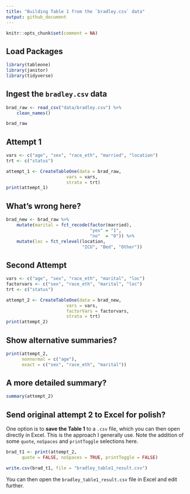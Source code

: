 ---
title: "Building Table 1 from the `bradley.csv` data"
output: github_document
---

```{r setup, include=FALSE}
knitr::opts_chunk$set(comment = NA)
```

## Load Packages

```{r, message = FALSE}
library(tableone)
library(janitor)
library(tidyverse)
```

## Ingest the `bradley.csv` data 

```{r}
brad_raw <- read_csv("data/bradley.csv") %>% 
    clean_names()

brad_raw
```

## Attempt 1

```{r attempt1_fakestroke}
vars <- c("age", "sex", "race_eth", "married", "location")
trt <- c("status")

attempt_1 <- CreateTableOne(data = brad_raw, 
                       vars = vars, 
                       strata = trt)
print(attempt_1)
```

## What's wrong here?

```{r}
brad_new <- brad_raw %>%
    mutate(marital = fct_recode(factor(married), 
                                "yes" = "1", 
                                "no"  = "0")) %>%
    mutate(loc = fct_relevel(location, 
                             "ICU", "Bed", "Other"))
```

## Second Attempt

```{r}
vars <- c("age", "sex", "race_eth", "marital", "loc")
factorvars <- c("sex", "race_eth", "marital", "loc")
trt <- c("status")

attempt_2 <- CreateTableOne(data = brad_new, 
                       vars = vars, 
                       factorVars = factorvars,
                       strata = trt)
print(attempt_2)
```

## Show alternative summaries?

```{r}
print(attempt_2, 
      nonnormal = c("age"),
      exact = c("sex", "race_eth", "marital"))
```

## A more detailed summary?

```{r}
summary(attempt_2)
```

## Send original attempt 2 to Excel for polish?

One option is to **save the Table 1** to a `.csv` file, which you can then open directly in Excel. This is the approach I generally use. Note the addition of some `quote`, `noSpaces` and `printToggle` selections here.

```{r}
brad_t1 <- print(attempt_2, 
      quote = FALSE, noSpaces = TRUE, printToggle = FALSE)

write.csv(brad_t1, file = "bradley_table1_result.csv")
```

You can then open the `bradley_table1_result.csv` file in Excel and edit further.

